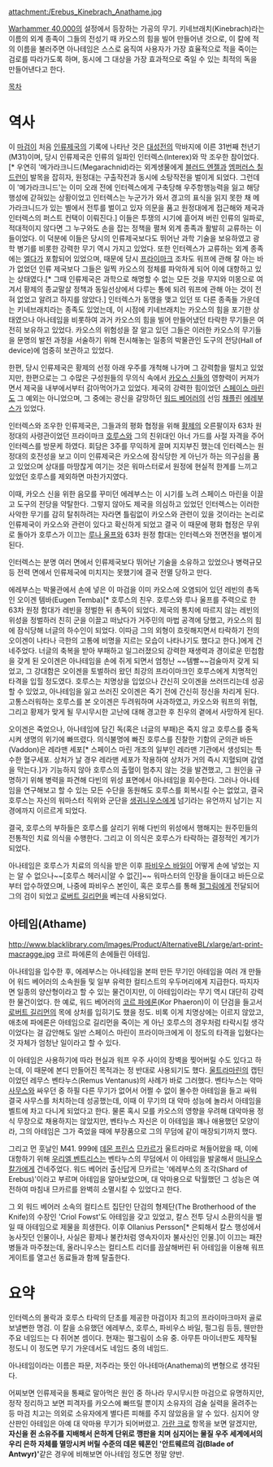 {{{+1 '''Anathame'''}}}

attachment:/Erebus_Kinebrach_Anathame.jpg

[[Warhammer 40,000]]의 설정에서 등장하는 가공의 무기. 키네브래치(Kinebrach)라는 이름의 외계 종족이 그들의 전성기 때 카오스의 힘을 빌어 만들어낸 것으로, 이 칼에 적의 이름을 불러주면 아나테임은 스스로 움직여 사용자가 가장 효율적으로 적을 죽이는 검로를 따라가도록 하며, 동시에 그 대상을 가장 효과적으로 죽일 수 있는 최적의 독을 만들어낸다고 한다.

[[목차]]
= 역사 =
이 [[마검]]이 처음 [[인류제국]]의 기록에 나타난 것은 [[대성전]]의 막바지에 이른 31번째 천년기(M31)이며, 당시 인류제국은 인류의 일파인 인터렉스(Interex)와 막 조우한 참이었다.[* 우연히 '메가라크니드(Megarachnid)라는 외계생물에게 [[블러드 엔젤]]과 [[엠퍼러스 칠드런]]이 발목을 잡히자, 원정대는 구출작전과 동시에 소탕작전을 벌이게 되었다. 그런데 이 '메가라크니드'는 이미 오래 전에 인터렉스에게 구축당해 우주항행능력을 잃고 해당 행성에 갇혀있는 상황이었고 인터렉스는 누군가가 와서 경고의 표식을 읽지 못한 채 메가라크니드가 있는 별에서 전투를 벌이고 있자 의문을 품고 원정대에게 접근해와 제국과 인터렉스의 퍼스트 컨택이 이뤄진다.] 이들은 투쟁의 시기에 흩어져 버린 인류의 일파로, 적대적이지 않다면 그 누구와도 손을 잡는 정책을 펼쳐 외계 종족과 활발히 교류하는 이들이었다. 이 덕분에 이들은 당시의 인류제국보다도 뛰어난 과학 기술을 보유하였고 광학 병기를 비롯한 강력한 무기 역시 가지고 있었다. 또한 인터렉스가 교류하는 외계 종족에는 [[엘다]]가 포함되어 있었으며, 때문에 당시 [[프라이마크]] 조차도 워프에 관해 잘 아는 바가 없었던 인류 제국보다 그들은 일찍 카오스의 정체를 파악하게 되어 이에 대항하고 있는 상태였다.[* 그때 인류제국은 과학으로 해명할 수 없는 모든 것을 무지와 미몽으로 여겨서 황제의 종교말살 정책과 동일선상에서 다루는 통에 되려 워프에 관해 아는 것이 전혀 없었고 알려고 하지를 않았다.] 인터렉스가 동맹을 맺고 있던 또 다른 종족들 가운데는 키네브래치라는 종족도 있었는데, 이 시점에 키네브래치는 카오스의 힘을 포기한 상태였으나 아나테임을 비롯하여 과거 카오스의 힘을 빌어 만들어냈던 타락한 무기들은 여전히 보유하고 있었다. 카오스의 위험성을 잘 알고 있던 그들은 이러한 카오스의 무기들을 문명의 발전 과정을 서술하기 위해 전시해놓는 일종의 박물관인 도구의 전당(Hall of device)에 엄중히 보관하고 있었다.

한편, 당시 인류제국은 황제의 선정 아래 우주를 개척해 나가며 그 강력함을 떨치고 있었지만, 한편으로는 그 수많은 구성원들의 무의식 속에서 [[카오스 신]]들의 영향력이 커져가면서 제국을 내부에서부터 갉아먹어가고 있었다. 제국의 강력한 힘이었던 [[스페이스 마린]]도 그 예외는 아니었으며, 그 중에는 광신을 갈망하던 [[워드 베어러]]의 선임 [[채플린(Warhammer 40,000)|채플린]] [[에레부스(Warhammer 40,000)|에레부스]]가 있었다.

인터렉스와 조우한 인류제국은, 그들과의 평화 협정을 위해 [[황제(Warhammer 40,000)|황제]]의 오른팔이자 63차 원정대의 사령관이었던 프라이마크 [[호루스(Warhammer 40,000)|호루스]]와 그의 친위대인 아너 가드를 사절 자격을 주어 인터렉스를 방문케 하였다. 회담은 3주를 무익하게 끌며 지지부진 했는데 인터렉스는 원정대의 호전성을 보고 이미 인류제국은 카오스에 잠식당한 게 아닌가 하는 의구심을 품고 있었으며 상대를 마땅찮게 여기는 것은 워마스터로서 원정에 현실적 한계를 느끼고 있었던 호루스를 제외하면 마찬가지였다. 

이때, 카오스 신을 위한 음모를 꾸미던 에레부스는 이 시기를 노려 스페이스 마린을 이끌고 도구의 전당을 약탈한다. 그렇지 않아도 제국을 의심하고 있었던 인터렉스는 이러한 사악한 무기를 감히 탈취하려는 자라면 틀림없이 카오스와 관련이 있을 것이라는 논리로 인류제국이 카오스와 관련이 있다고 확신하게 되었고 결국 이 때문에 평화 협정은 무위로 돌아가 호루스가 이끄는 [[루나 울프]]와 63차 원정 함대는 인터렉스와 전면전을 벌이게 된다.

인터렉스는 분명 여러 면에서 인류제국보다 뛰어난 기술을 소유하고 있었으나 병력규모 등 전력 면에서 인류제국에 미치지는 못했기에 결국 전멸 당하고 만다.

에레부스는 박물관에서 손에 넣은 이 마검을 이미 카오스에 오염되어 있던 레빈의 총독인 오이겐 템바(Eugen Temba)[* 호루스의 친우. 호루스와 루나 울프를 주력으로 한 63차 원정 함대가 레빈을 정벌한 뒤 총독이 되었다. 제국의 통치에 따르지 않는 레빈의 위성을 정벌하러 친히 군을 이끌고 떠났다가 거주민의 마법 공격에 당했고, 카오스의 힘에 잠식당해 너글의 하수인이 되었다. 이따금 그의 외형이 흐릿해지면서 타락하기 전의 오이겐이 나타나 극한의 고통에 비명을 지르는 모습이 나타나기도 했다고 한다.]에게 건네주었다. 너글의 축복을 받아 부패하고 일그러졌으되 강력한 재생력과 경이로운 민첩함을 갖게 된 오이겐은 아나테임을 손에 쥐게 되면서 엄청난 ~~템빨~~검술마저 갖게 되었고, 그 강대함은 오이겐을 토벌하러 왔던 최강의 프라이마크인 호루스에게 치명적인 타격을 입힐 정도였다. 호루스는 치명상을 입었으나 간신히 오이겐을 쓰러뜨리는데 성공할 수 있었고, 아나테임을 잃고 쓰러진 오이겐은 죽기 전에 간신히 정신을 차리게 된다. 고통스러워하는 호루스를 본 오이겐은 두려워하며 사과하였고, 카오스와 워프의 위협, 그리고 황제가 맞게 될 무시무시한 고난에 대해 경고한 후 친우의 곁에서 사망하게 된다.

오이겐은 죽었으나, 아나테임에 담긴 독(혹은 너글의 부패)은 죽지 않고 호루스를 중독시켜 생명의 위기에 빠뜨렸다. 의식불명에 빠진 호루스를 진찰한 기함의 군의관 바든(Vaddon)은 레라맨 세포[* 스페이스 마린 개조의 일부인 레라맨 기관에서 생성되는 특수한 혈구세포. 상처가 날 경우 레라맨 세포가 작용하여 상처가 거의 즉시 지혈되며 감염을 막는다.]가 기능하지 않아 호루스의 출혈이 멈추지 않는 것을 발견했고, 그 원인을 규명하기 위해 병력을 파견해 다빈의 위성 표면에서 아나테임을 회수한다. 그러나 아나테임을 연구해보고 할 수 있는 모든 수단을 동원해도 호루스를 회복시킬 수는 없었고, 결국 호루스는 자신의 워마스터 직위와 군단을 [[생귀니우스]]에게 넘기라는 유언까지 남기는 지경에까지 이르르게 되었다.

결국, 호루스의 부하들은 호루스를 살리기 위해 다빈의 위성에서 행해지는 원주민들의 전통적인 치료 의식을 수행한다. 그리고 이 의식은 호루스가 타락하는 결정적인 계기가 되었다.

아나테임은 호루스가 치료의 의식을 받은 이후 [[파비우스 바일]]이 어떻게 손에 넣었는 지는 알 수 없으나~~[호루스 헤러시|알 수 없긴]~~ 워마스터의 인장을 들이대고 바든으로부터 압수하였으며, 나중에 파비우스 본인이, 혹은 호루스를 통해 [[펄그림]]에게 전달되어 그의 검이 되었고 [[로버트 길리먼]]을 베는데 사용되었다.

== 아테임(Athame) ==
http://www.blacklibrary.com/Images/Product/AlternativeBL/xlarge/art-print-macragge.jpg
코르 파에론의 손에들린 아테임.

아나테임을 입수한 후, 에레부스는 아나테임을 본떠 만든 무기인 아테임을 여러 개 만들어 워드 베어러의 소속원들 및 일부 유력한 컬티스트의 우두머리에게 지급한다. 따지자면 일종의 양산형이라고 할 수 있는 물건이지만, 이 아테임이라는 무기 역시 대단히 강력한 물건이었다. 한 예로, 워드 베어러의 [[코르 파에론]](Kor Phaeron)이 이 단검을 들고서 [[로버트 길리먼]]의 목에 상처를 입히기도 했을 정도. 비록 이게 치명상에는 이르지 않았고, 애초에 파에론은 아테임으로 길리먼을 죽이는 게 아닌 호루스의 경우처럼 타락시킬 생각이었다는 걸 감안해도 일반 스페이스 마린이 프라이마크에게 이 정도의 타격을 입혔다는 것 자체가 엄청난 일이라고 할 수 있다.

이 아테임은 사용하기에 따라 현실과 워프 우주 사이의 장벽을 찢어버릴 수도 있다고 하는데, 이 때문에 본디 만들어진 목적과는 정 반대로 사용되기도 했다. [[울트라마린(Warhammer 40,000)|울트라마린]]의 캡틴이었던 레무스 벤타누스(Remus Ventanus)의 사례가 바로 그러했다. 벤타누스는 악마 [[사무스]]와 싸우던 중 하필 다른 무기가 없어서 어쩔 수 없이 몰수한 아테임을 들고 싸워 결국 사무스를 처치하는데 성공했는데, 이때 이 무기의 대 악마 성능에 놀라서 아테임을 벨트에 차고 다니게 되었다고 한다. 물론 혹시 모를 카오스의 영향을 우려해 대악마용 정식 무장으로 채용하지는 않았지만, 벤타누스 자신은 이 아테임을 꽤나 애용했던 모양이라, 그의 아테임은 그가 죽었을 때에 부장품으로 그의 무덤에 같이 매장되기까지 했다.

그리고 먼 훗날인 M41. 999에 [[데몬 프린스]] [[므카르]]가 울트라마로 쳐들어왔을 때, 이에 대항하기 위해 [[우리엘 벤트리스]]는 벤타누스의 무덤에서 이 아테임을 발굴해서 [[마니우스 칼가]]에게 건네주었다. 워드 베어러 출신답게 므카르는 '에레부스의 조각(Shard of Erebus)'이라고 부르며 아테임을 알아보았으며, 대 악마용으로 탁월했던 그 성능은 여전하여 마침내 므카르를 완벽히 소멸시킬 수 있었다고 한다.

그 외 워드 베어러 소속의 컬티스트 집단인 단검의 형제단(The Brotherhood of the Knife)의 수장인 'Criol Fowst'도 아테임을 갖고 있었고, 칼스 전투 당시 소환의식을 벌일 때 아테임으로 제물을 희생한다. 이후 Ollanius Persson[* 은퇴해서 칼스 행성에서 농사짓던 인물이나, 사실은 황제나 불칸처럼 영속자이자 불사신인 인물.]이 이끄는 패잔병들과 마주쳤는데, 올라니우스는 컬티스트 리더를 끔살해버린 뒤 아테임을 이용해 워프 게이트를 열고선 동료들과 함께 탈출한다. 

= 요약 =
인터렉스의 몰락과 호루스 타락의 단초를 제공한 마검이자 최고의 프라이마크마저 골로 보낼뻔한 명검. 이 칼을 소유했던 에레부스, 호루스, 파비우스 바일, 펄그림 등등, 웬만한 주요 네임드는 다 쥐어본 셈이다. 현재는 펄그림이 소유 중. 아무튼 마이너판도 제작될 정도니 이 정도면 무기 가운데서도 네임드 중의 네임드.

아나테임이라는 이름은 파문, 저주라는 뜻인 아나테마(Anathema)의 변형으로 생각된다.

어찌보면 인류제국을 통째로 말아먹은 원인 중 하나라 무시무시한 마검으로 유명하지만, 정작 정리하고 보면 피격자를 카오스에 빠뜨릴 뿐이지 소유자의 검술 실력을 올려주는 등 마검 치고는 의외로 소유자에게 별다른 피해를 주지 않았음을 알 수 있다. 심지어 양산판인 아테임은 아예 대 악마용 무기가 되어버렸고. [[가란 크로]] 항목을 보면 알겠지만, '''자신을 쥔 소유주를 지배해서 은하계 단위로 깽판을 치며 심지어는 물질 우주 세계에서의 우리 은하 자체를 멸망시켜 버릴 수준의 데몬 웨폰인 '안트웨르의 검(Blade of Antwyr)' '''같은 경우에 비해보면 아나테임 정도면 정말 양반.
